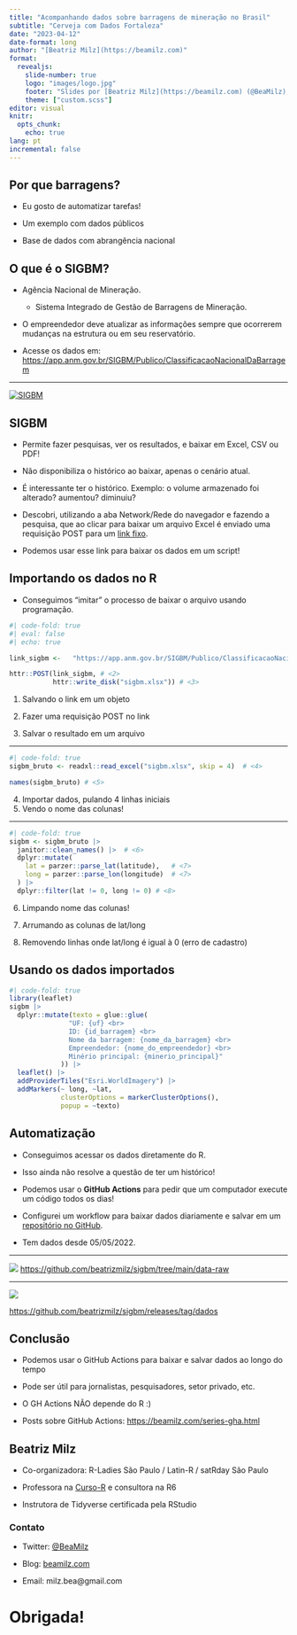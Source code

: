 ```yaml
---
title: "Acompanhando dados sobre barragens de mineração no Brasil"
subtitle: "Cerveja com Dados Fortaleza"
date: "2023-04-12"
date-format: long
author: "[Beatriz Milz](https://beamilz.com)"
format: 
  revealjs:
    slide-number: true
    logo: "images/logo.jpg"
    footer: "Slides por [Beatriz Milz](https://beamilz.com) (@BeaMilz), feito com [Quarto](https://quarto.org/docs/presentations/revealjs/index.html). Código disponível [no GitHub](https://github.com/beatrizmilz/2023-04-cervejacomdados-fortaleza)."
    theme: ["custom.scss"]    
editor: visual
knitr:
  opts_chunk: 
    echo: true
lang: pt   
incremental: false
---
```


## Por que barragens?

-   Eu gosto de automatizar tarefas!

-   Um exemplo com dados públicos

-   Base de dados com abrangência nacional

## O que é o SIGBM?

-   Agência Nacional de Mineração.

    -   Sistema Integrado de Gestão de Barragens de Mineração.

-   O empreendedor deve atualizar as informações sempre que ocorrerem mudanças na estrutura ou em seu reservatório.

-   Acesse os dados em: <https://app.anm.gov.br/SIGBM/Publico/ClassificacaoNacionalDaBarragem>

------------------------------------------------------------------------

[![SIGBM](images/sigbm.png){fig-align="center"}](https://app.anm.gov.br/SIGBM/Publico/ClassificacaoNacionalDaBarragem)

## SIGBM

-   Permite fazer pesquisas, ver os resultados, e baixar em Excel, CSV ou PDF!

-   Não disponibiliza o histórico ao baixar, apenas o cenário atual.

-   É interessante ter o histórico. Exemplo: o volume armazenado foi alterado? aumentou? diminuiu?

-   Descobri, utilizando a aba Network/Rede do navegador e fazendo a pesquisa, que ao clicar para baixar um arquivo Excel é enviado uma requisição POST para um [link fixo](https://app.anm.gov.br/SIGBM/Publico/ClassificacaoNacionalDaBarragem/ExportarExcel).

-   Podemos usar esse link para baixar os dados em um script!

## Importando os dados no R

-   Conseguimos "imitar" o processo de baixar o arquivo usando programação.

```r
#| code-fold: true
#| eval: false
#| echo: true

link_sigbm <-   "https://app.anm.gov.br/SIGBM/Publico/ClassificacaoNacionalDaBarragem/ExportarExcel" # <1>

httr::POST(link_sigbm, # <2>
           httr::write_disk("sigbm.xlsx")) # <3>
```

1.  Salvando o link em um objeto

2.  Fazer uma requisição POST no link

3.  Salvar o resultado em um arquivo

------------------------------------------------------------------------

```r
#| code-fold: true
sigbm_bruto <- readxl::read_excel("sigbm.xlsx", skip = 4)  # <4>

names(sigbm_bruto) # <5>
```

4.  Importar dados, pulando 4 linhas iniciais
5.  Vendo o nome das colunas!

------------------------------------------------------------------------

```r
#| code-fold: true
sigbm <- sigbm_bruto |> 
  janitor::clean_names() |>  # <6>
  dplyr::mutate(
    lat = parzer::parse_lat(latitude),   # <7>
    long = parzer::parse_lon(longitude)  # <7>
  ) |> 
  dplyr::filter(lat != 0, long != 0) # <8>
```

6.  Limpando nome das colunas!

7.  Arrumando as colunas de lat/long

8.  Removendo linhas onde lat/long é igual à 0 (erro de cadastro)

## Usando os dados importados

```r
#| code-fold: true
library(leaflet)
sigbm |> 
  dplyr::mutate(texto = glue::glue(
               "UF: {uf} <br>
               ID: {id_barragem} <br> 
               Nome da barragem: {nome_da_barragem} <br>
               Empreendedor: {nome_do_empreendedor} <br>
               Minério principal: {minerio_principal}"
             )) |> 
  leaflet() |> 
  addProviderTiles("Esri.WorldImagery") |> 
  addMarkers(~ long, ~lat,
             clusterOptions = markerClusterOptions(),
             popup = ~texto)
```

## Automatização

-   Conseguimos acessar os dados diretamente do R.

-   Isso ainda não resolve a questão de ter um histórico!

-   Podemos usar o **GitHub Actions** para pedir que um computador execute um código todos os dias!

-   Configurei um workflow para baixar dados diariamente e salvar em um [repositório no GitHub](https://github.com/beatrizmilz/sigbm/tree/main/data-raw).

-   Tem dados desde 05/05/2022.

------------------------------------------------------------------------

![](images/repo.png) <https://github.com/beatrizmilz/sigbm/tree/main/data-raw>

------------------------------------------------------------------------

![](images/releases.png){fig-align="center"}

[https://github.com/beatrizmilz/sigbm/releases/tag/dados](https://github.com/beatrizmilz/sigbm/releases/tag/dadoshttps://github.com/beatrizmilz/sigbm/releases/tag/dados)

## Conclusão

-   Podemos usar o GitHub Actions para baixar e salvar dados ao longo do tempo

-   Pode ser útil para jornalistas, pesquisadores, setor privado, etc.

-   O GH Actions NÃO depende do R :)

-   Posts sobre GitHub Actions: <https://beamilz.com/series-gha.html>

## Beatriz Milz

-   Co-organizadora: R-Ladies São Paulo / Latin-R / satRday São Paulo

-   Professora na [Curso-R](https://curso-r.com/) e consultora na R6

-   Instrutora de Tidyverse certificada pela RStudio

### Contato

-   Twitter: [\@BeaMilz](https://twitter.com/BeaMilz)

-   Blog: [beamilz.com](https://beamilz.com)

-   Email: milz.bea\@gmail.com

# Obrigada!
